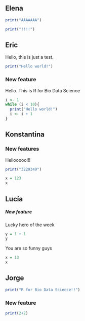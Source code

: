 ## Elena

```r
print("AAAAAAA")
```

```r
print("!!!!")
```

## Eric

Hello, this is just a test.

```r
print("Hello world!")
```

### New feature 

Hello. This is R for Bio Data Science

```r
i <- 1
while (i < 10){
  print("Hello world!")
  i <- i + 1
}
```

## Konstantina

### New features

Hellooooo!!!

```r
print("3229349")
```

```r
x = 123
x
```

## Lucía

##### New feature

Lucky hero of the week

```r
y = 1 + 1
y
```

You are so funny guys

```r
x = 13
x
```

## Jorge

```r
print("R for Bio Data Science!!")
```

### New feature

```r
print(2+2)
```
